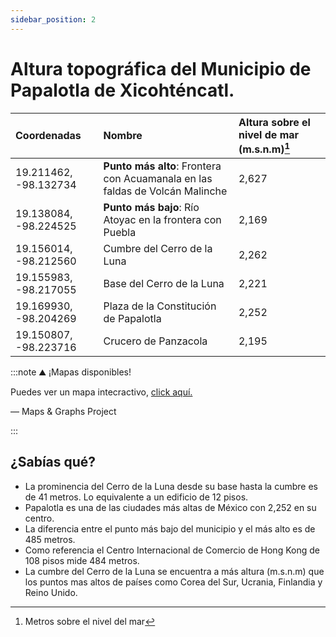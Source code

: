 ```yaml
---
sidebar_position: 2
---
```

# Altura topográfica del Municipio de Papalotla de Xicohténcatl.



| Coordenadas | Nombre      |Altura sobre el nivel de mar (m.s.n.m)[^1]|
| :---        |    :----   |          :--- |
| 19.211462, -98.132734| **Punto más alto**: Frontera con Acuamanala en las faldas de Volcán Malinche|2,627|
| 19.138084, -98.224525|**Punto más bajo**: Río Atoyac en la frontera con Puebla  |2,169|
| 19.156014, -98.212560|Cumbre del Cerro de la Luna|2,262|
| 19.155983, -98.217055|Base del Cerro de la Luna|2,221|
| 19.169930, -98.204269|Plaza de la Constitución de Papalotla|2,252|
| 19.150807, -98.223716|Crucero de Panzacola|2,195|

:::note ⛰ ¡Mapas disponibles!

Puedes ver un mapa intecractivo, [click aquí.](https://maps.estanteria.impossiblebox.com.mx/con-altura)

—  Maps & Graphs Project

:::


## ¿Sabías qué? 

- La prominencia del Cerro de la Luna desde su base hasta la cumbre es de 41 metros. Lo equivalente a un edificio de 12 pisos.
- Papalotla es una de las ciudades más altas de México con 2,252 en su centro.
- La diferencia entre el punto más bajo del municipio y el más alto es de 485 metros. 
- Como referencia el Centro Internacional de Comercio de Hong Kong de 108 pisos mide 484 metros.
- La cumbre del Cerro de la Luna se encuentra a más altura (m.s.n.m) que los puntos mas altos de países como Corea del Sur, Ucrania, Finlandia y Reino Unido.

[^1]: Metros sobre el nivel del mar


